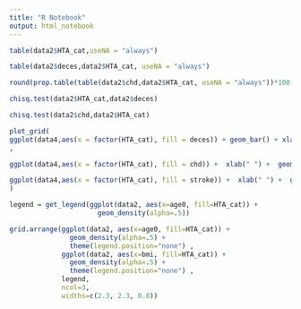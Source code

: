 ```yaml
---
title: "R Notebook"
output: html_notebook
---
```


```r
table(data2$HTA_cat,useNA = "always")
```

```r
table(data2$deces,data2$HTA_cat, useNA = "always")
```
```r
round(prop.table(table(data2$chd,data2$HTA_cat, useNA = "always"))*100,2)
```

```r
chisq.test(data2$HTA_cat,data2$deces)
```


```r
chisq.test(data2$chd,data2$HTA_cat)
```
```r
plot_grid(
ggplot(data4,aes(x = factor(HTA_cat), fill = deces)) + geom_bar() + xlab(" ") + theme_classic() + scale_fill_brewer("Death",palette="Paired") + theme(legend.title = element_text(colour="black", size=40,face="bold"), axis.text.x = element_text(angle = 90, face = "bold",size = 40), axis.line = element_line(colour = "black", size = 1, linetype = "solid"),legend.position  ="top")
,

ggplot(data4,aes(x = factor(HTA_cat), fill = chd)) +  xlab(" ") +  geom_bar() + theme_classic() + scale_fill_brewer("CHD",palette="Paired")+ theme(legend.title = element_text(colour="black", size=40,face="bold"),axis.text.x = element_text(angle = 90, face = "bold",size = 40), axis.line = element_line(colour = "black", size = 1, linetype = "solid"),legend.position = "top"),

ggplot(data4,aes(x = factor(HTA_cat), fill = stroke)) +  xlab(" ") +  geom_bar() + theme_classic() + scale_fill_brewer("Stroke",palette="Paired")+ theme(legend.title = element_text(colour="black", size=35,face="bold"),axis.text.x = element_text(angle = 90, face = "bold",size = 35 ),axis.text.y = element_text(face = "bold", size = 10), axis.line = element_line(colour = "black", size = 1, linetype = "solid"),legend.position = "top")
)
```


```r
legend = get_legend(ggplot(data2, aes(x=age0, fill=HTA_cat)) + 
                      geom_density(alpha=.5))

grid.arrange(ggplot(data2, aes(x=age0, fill=HTA_cat)) + 
               geom_density(alpha=.5) +  
               theme(legend.position="none") , 
             ggplot(data2, aes(x=bmi, fill=HTA_cat)) + 
               geom_density(alpha=.5) +  
               theme(legend.position="none") , 
             legend, 
             ncol=3, 
             widths=c(2.3, 2.3, 0.8))

```




